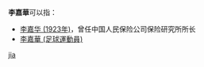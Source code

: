 '''李嘉華'''可以指：
* [[李嘉华_(1923年)|李嘉华 (1923年)]]，曾任中国人民保险公司保险研究所所长
* [[李嘉華_(足球運動員)|李嘉華 (足球運動員)]]

{{disambig}}

[[Category:三字李姓人名消歧义|jia]]
